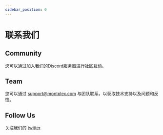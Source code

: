 ```yaml
---
sidebar_position: 0
---
```


# 联系我们

## Community

您可以通过加入[我们的Discord](https://discord.gg/Y5HpjaEMre)服务器进行社区互动。

## Team

您可以通过 [support@montplex.com](mailto:support@montplex.com) 与团队联系，以获取技术支持以及问题和反馈。


## Follow Us

关注我们的 [twitter](https://twitter.com/MontplexDB). 



